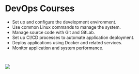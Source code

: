 # DevOps Courses

* Set up and configure the development environment.
* Use common Linux commands to manage the system.
* Manage source code with Git and GitLab.
* Set up CI/CD processes to automate application deployment.
* Deploy applications using Docker and related services.
* Monitor application and system performance.

<br />

![](/hero.svg)
